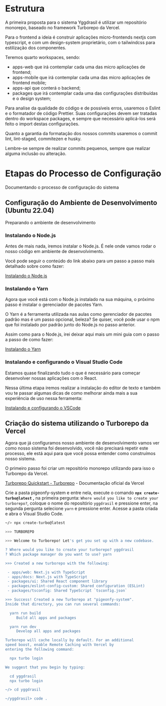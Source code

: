 
<Meta title="Registro Instalação/Sistema/Home" />

# Estrutura

A primeira proposta para o sistema Yggdrasil é utilizar um repositório monorepo, baseado no framework Turborepo da Vercel.

Para o frontend a ideia é construir aplicações micro-frontends nextjs com typescript, e com um design-system proprietário, com o tailwindcss para estilização dos componentes.

Teremos quarto workspaces, sendo:

- apps-web que irá contemplar cada uma das micro aplicações de frontend;
- apps-mobile que irá contemplar cada uma das micro aplicações de frontend mobile;
- apps-api que conterá o backend;
- packages que irá contemplar cada uma das configurações distribuídas e o design system;

Para analise da qualidade do código e de possíveis erros, usaremos o Eslint e o formatador de código Prettier. Suas configurações devem ser tratadas dentro do workspace packages, e sempre que necessário aplicá-los será feito o import destas configurações.

Quanto a garantia da formatação dos nossos commits usaremos o commit lint, lint-staged, commitezen e husky.

Lembre-se sempre de realizar commits pequenos, sempre que realizar alguma inclusão ou alteração.

# Etapas do Processo de Configuração

Documentando o processo de configuração do sistema

## Configuração do Ambiente de Desenvolvimento (Ubuntu 22.04)

Preparando o ambiente de desenvolvimento

### Instalando o Node.js

Antes de mais nada, iremos instalar o Node.js. É nele onde vamos rodar o nosso código em ambiente de desenvolvimento.

Você pode seguir o conteúdo do link abaixo para um passo a passo mais detalhado sobre como fazer:

[Instalando o Node.js](https://www.notion.so/Instalando-o-Node-js-d40fdabe8f0a491eb33b85da93d90a2f)

### Instalando o Yarn

Agora que você está com o Node.js instalado na sua máquina, o próximo passo é instalar o gerenciador de pacotes Yarn.

O Yarn é a ferramenta utilizada nas aulas como gerenciador de pacotes padrão mas é um passo opcional, beleza? Se quiser, você pode usar o npm que foi instalado por padrão junto do Node.js no passo anterior.

Assim como para o Node.js, irei deixar aqui mais um mini guia com o passo a passo de como fazer:

[Instalando o Yarn](https://www.notion.so/Instalando-o-Yarn-eca6a13be5b3467d8d2f7be15c60f322)

### Instalando e configurando o Visual Studio Code

Estamos quase finalizando tudo o que é necessário para começar desenvolver nossas aplicações com o React.

Nessa última etapa iremos realizar a instalação do editor de texto e também vou te passar algumas dicas de como melhorar ainda mais a sua experiência de uso nessa ferramenta:

[Instalando e configurando o VSCode](https://www.notion.so/Instalando-e-configurando-o-VSCode-c26cc9f80edf4f3486b9756573038dbb)

## Criação do sistema utilizando o Turborepo da Vercel

Agora que já configuramos nosso ambiente de desenvolvimento vamos ver como nosso sistema foi desenvolvido, você não precisará repetir este processo, ele está aqui para que você possa entender como construímos nosso sistema.

O primeiro passo foi criar um repositório monorepo utilizando para isso o Turborepo da Vercel.

[Turborepo Quickstart - Turborepo](https://turbo.build/repo/docs) - Documentação oficial da Vercel

Crie a pasta pigeonfy-system e entre nela, execute o comando **`npx create-turbo@latest` ,** na primeira pergunta: `Where would you like to create your turborepo?`, coloque o nome do repositório `yggdrasil` e pressione enter, na segunda pergunta selecione `yarn` e pressione enter. Acesse a pasta criada e abra o Visual Studio Code.

```bash
~/> npx create-turbo@latest

>>> TURBOREPO

>>> Welcome to Turborepo! Let's get you set up with a new codebase.

? Where would you like to create your turborepo? yggdrasil
? Which package manager do you want to use? yarn

>>> Created a new turborepo with the following:

 - apps/web: Next.js with TypeScript
 - apps/docs: Next.js with TypeScript
 - packages/ui: Shared React component library
 - packages/eslint-config-custom: Shared configuration (ESLint)
 - packages/tsconfig: Shared TypeScript `tsconfig.json`

>>> Success! Created a new Turborepo at "pigeonfy-system".
Inside that directory, you can run several commands:

  yarn run build
     Build all apps and packages

  yarn run dev
     Develop all apps and packages

Turborepo will cache locally by default. For an additional
speed boost, enable Remote Caching with Vercel by
entering the following command:

  npx turbo login

We suggest that you begin by typing:

  cd yggdrasil
  npx turbo login

~/> cd yggdrasil

~/yggdrasil> code .
```
